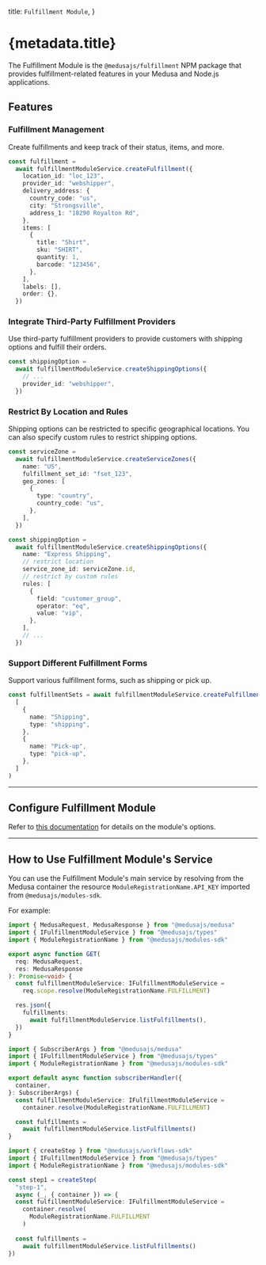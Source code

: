 
  title: `Fulfillment Module`,
}

# {metadata.title}

The Fulfillment Module is the `@medusajs/fulfillment` NPM package that provides fulfillment-related features in your Medusa and Node.js applications.

## Features

### Fulfillment Management

Create fulfillments and keep track of their status, items, and more.

```ts
const fulfillment =
  await fulfillmentModuleService.createFulfillment({
    location_id: "loc_123",
    provider_id: "webshipper",
    delivery_address: {
      country_code: "us",
      city: "Strongsville",
      address_1: "18290 Royalton Rd",
    },
    items: [
      {
        title: "Shirt",
        sku: "SHIRT",
        quantity: 1,
        barcode: "123456",
      },
    ],
    labels: [],
    order: {},
  })
```

### Integrate Third-Party Fulfillment Providers

Use third-party fulfillment providers to provide customers with shipping options and fulfill their orders.

```ts
const shippingOption =
  await fulfillmentModuleService.createShippingOptions({
    // ...
    provider_id: "webshipper",
  })
```

### Restrict By Location and Rules

Shipping options can be restricted to specific geographical locations. You can also specify custom rules to restrict shipping options.

```ts
const serviceZone =
  await fulfillmentModuleService.createServiceZones({
    name: "US",
    fulfillment_set_id: "fset_123",
    geo_zones: [
      {
        type: "country",
        country_code: "us",
      },
    ],
  })

const shippingOption =
  await fulfillmentModuleService.createShippingOptions({
    name: "Express Shipping",
    // restrict location
    service_zone_id: serviceZone.id,
    // restrict by custom rules
    rules: [
      {
        field: "customer_group",
        operator: "eq",
        value: "vip",
      },
    ],
    // ...
  })
```

### Support Different Fulfillment Forms

Support various fulfillment forms, such as shipping or pick up.

```ts
const fulfillmentSets = await fulfillmentModuleService.createFulfillmentSets(
  [
    {
      name: "Shipping",
      type: "shipping",
    },
    {
      name: "Pick-up",
      type: "pick-up",
    },
  ]
)
```

---

## Configure Fulfillment Module

Refer to [this documentation](./module-options/page.mdx) for details on the module's options.

---

## How to Use Fulfillment Module's Service

You can use the Fulfillment Module's main service by resolving from the Medusa container the resource `ModuleRegistrationName.API_KEY` imported from `@medusajs/modules-sdk`.

For example:

<CodeTabs groupId="resource-type">
  <CodeTab label="API Route" value="api-route">

  ```ts title="src/api/store/custom/route.ts"
  import { MedusaRequest, MedusaResponse } from "@medusajs/medusa"
  import { IFulfillmentModuleService } from "@medusajs/types"
  import { ModuleRegistrationName } from "@medusajs/modules-sdk"

  export async function GET(
    req: MedusaRequest,
    res: MedusaResponse
  ): Promise<void> {
    const fulfillmentModuleService: IFulfillmentModuleService =
      req.scope.resolve(ModuleRegistrationName.FULFILLMENT)

    res.json({
      fulfillments:
        await fulfillmentModuleService.listFulfillments(),
    })
  }
  ```

  </CodeTab>
  <CodeTab label="Subscriber" value="subscribers">

  ```ts title="src/subscribers/custom-handler.ts"
  import { SubscriberArgs } from "@medusajs/medusa"
  import { IFulfillmentModuleService } from "@medusajs/types"
  import { ModuleRegistrationName } from "@medusajs/modules-sdk"

  export default async function subscriberHandler({
    container,
  }: SubscriberArgs) {
    const fulfillmentModuleService: IFulfillmentModuleService =
      container.resolve(ModuleRegistrationName.FULFILLMENT)

    const fulfillments = 
      await fulfillmentModuleService.listFulfillments()
  }
  ```

  </CodeTab>
  <CodeTab label="Workflow Step" value="workflow-step">

  ```ts title="src/workflows/hello-world/step1.ts"
  import { createStep } from "@medusajs/workflows-sdk"
  import { IFulfillmentModuleService } from "@medusajs/types"
  import { ModuleRegistrationName } from "@medusajs/modules-sdk"

  const step1 = createStep(
    "step-1", 
    async (_, { container }) => {
    const fulfillmentModuleService: IFulfillmentModuleService =
      container.resolve(
        ModuleRegistrationName.FULFILLMENT
      )
      
    const fulfillments = 
      await fulfillmentModuleService.listFulfillments()
  })
  ```

  </CodeTab>
</CodeTabs>
